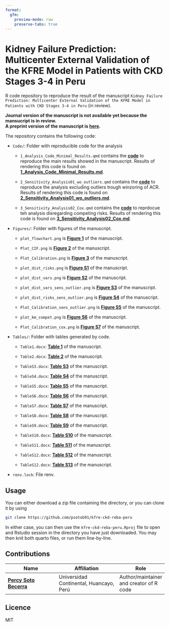 ```yaml
---
format: 
  gfm:     
    preview-mode: raw
    preserve-tabs: true
---
```


# Kidney Failure Prediction: Multicenter External Validation of the KFRE Model in Patients with CKD Stages 3-4 in Peru

R code repository to reproduce the result of the manuscript `Kidney Failure Prediction: Multicenter External Validation of the KFRE Model in Patients with CKD Stages 3-4 in Peru` (in review).

**Journal version of the manuscript is not available yet because the mansucript is in review.**\
**A preprint version of the manuscript is [here](https://www.medrxiv.org/content/10.1101/2023.03.27.23287771v1).**

The repository contains the following code:

-   `Code/`: Folder with reproducible code for the analysis

    -   `1_Analysis_Code_Minimal_Results.qmd` contains the [**code**](https://github.com/psotob91/kfre-ckd-reba-peru/blob/main/Code/1_Analysis_Code_Minimal_Results.qmd) to reproduce the main results showed in the manuscript. Results of rendering this code is found on [**1_Analysis_Code_Minimal_Results.md**](https://github.com/psotob91/kfre-ckd-reba-peru/blob/main/Code/1_Analysis_Code_Minimal_Results.md).

    -   `2_Sensitivity_Analysis01_wo_outliers.qmd` contains the [**code**](https://github.com/psotob91/kfre-ckd-reba-peru/blob/main/Code/2_Sensitiviy_Analysis01_wo_outliers.qmd) to reproduce the analysis excluding outliers trough winzoring of ACR. Results of rendering this code is found on [**2_Sensitivity_Analysis01_wo_outliers.md**](https://github.com/psotob91/kfre-ckd-reba-peru/blob/main/Code/2_Sensitiviy_Analysis01_wo_outliers.md).

    -   `3_Sensitivity_Analysis02_Cox.qmd` contains the [**code**](https://github.com/psotob91/kfre-ckd-reba-peru/blob/main/Code/3_Sensitivity_Analysis02_Cox.qmd) to reprdocue teh analysis disregarding competing risks. Results of rendering this code is found on [**3_Sensitivity_Analysis02_Cox.md**](https://github.com/psotob91/kfre-ckd-reba-peru/blob/main/Code/3_Sensitivity_Analysis02_Cox.md).

-   `Figures/`: Folder with figures of the manuscript.

    -   `plot_flowchart.png` is [**Figure 1**](https://github.com/psotob91/kfre-ckd-reba-peru/blob/main/Figures/plot_flowchart.png) of the manuscript.

    -   `Plot_CIF.png` is [**Figure 2**](https://github.com/psotob91/kfre-ckd-reba-peru/blob/main/Figures/Plot_CIF.png) of the manuscript.

    -   `Plot_Calibration.png` is [**Figure 3**](https://github.com/psotob91/kfre-ckd-reba-peru/blob/main/Figures/Plot_Calibration.png) of the manuscript.

    -   `plot_dist_risks.png` is [**Figure S1**](https://github.com/psotob91/kfre-ckd-reba-peru/blob/main/Figures/plot_dist_risks.png) of the manuscript.

    -   `plot_dist_vars.png` is [**Figure S2**](https://github.com/psotob91/kfre-ckd-reba-peru/blob/main/Figures/plot_dist_vars.png) of the manuscript.

    -   `plot_dist_vars_sens_outlier.png` is [**Figure S3**](https://github.com/psotob91/kfre-ckd-reba-peru/blob/main/Figures/plot_dist_vars_sens_outlier.png) of the manuscript.

    -   `plot_dist_risks_sens_outlier.png` is [**Figure S4**](https://github.com/psotob91/kfre-ckd-reba-peru/blob/main/Figures/plot_dist_risks_sens_outlier.png) of the manuscript.

    -   `Plot_Calibration_sens_outlier.png` is [**Figure S5**](https://github.com/psotob91/kfre-ckd-reba-peru/blob/main/Figures/Plot_Calibration_sens_outlier.png) of the manuscript.

    -   `plot_km_compet.png` is [**Figure S6**](https://github.com/psotob91/kfre-ckd-reba-peru/blob/main/Figures/plot_km_compet.png) of the manuscript.

    -   `Plot_Calibration_cox.png` is [**Figure S7**](https://github.com/psotob91/kfre-ckd-reba-peru/blob/main/Figures/Plot_Calibration_cox.png) of the manuscript.

-   `Tables/`: Folder with tables generated by code.

    -   `Table1.docx`: [**Table 1**](https://github.com/psotob91/kfre-ckd-reba-peru/blob/main/Tables/Table1.docx) of the manuscript.

    -   `Table2.docx`: [**Table 2**](https://github.com/psotob91/kfre-ckd-reba-peru/blob/main/Tables/Table2.docx) of the manuscript.

    -   `TableS3.docx`: [**Table S3**](https://github.com/psotob91/kfre-ckd-reba-peru/blob/main/Tables/TableS3.docx) of the manuscript.

    -   `TableS4.docx`: [**Table S4**](https://github.com/psotob91/kfre-ckd-reba-peru/blob/main/Tables/TableS4.docx) of the manuscript.

    -   `TableS5.docx`: [**Table S5**](https://github.com/psotob91/kfre-ckd-reba-peru/blob/main/Tables/TableS5.docx) of the manuscript.

    -   `TableS6.docx`: [**Table S6**](https://github.com/psotob91/kfre-ckd-reba-peru/blob/main/Tables/TableS6.docx) of the manuscript.

    -   `TableS7.docx`: [**Table S7**](https://github.com/psotob91/kfre-ckd-reba-peru/blob/main/Tables/TableS7.docx) of the manuscript.

    -   `TableS8.docx`: [**Table S8**](https://github.com/psotob91/kfre-ckd-reba-peru/blob/main/Tables/TableS8.docx) of the manuscript.

    -   `TableS9.docx`: [**Table S9**](https://github.com/psotob91/kfre-ckd-reba-peru/blob/main/Tables/TableS9.docx) of the manuscript.

    -   `TableS10.docx`: [**Table S10**](https://github.com/psotob91/kfre-ckd-reba-peru/blob/main/Tables/TableS10.docx) of the manuscript.

    -   `TableS11.docx`: [**Table S11**](https://github.com/psotob91/kfre-ckd-reba-peru/blob/main/Tables/TableS11.docx) of the manuscript.

    -   `TableS12.docx`: [**Table S12**](https://github.com/psotob91/kfre-ckd-reba-peru/blob/main/Tables/TableS12.docx) of the manuscript.

    -   `TableS12.docx`: [**Table S13**](https://github.com/psotob91/kfre-ckd-reba-peru/blob/main/Tables/TableS13.docx) of the manuscript.

-   `renv.lock`: File renv.

## Usage

You can either download a zip file containing the directory, or you can clone it by using

``` bash
git clone https://github.com/psotob91/kfre-ckd-reba-peru
```

In either case, you can then use the `kfre-ckd-reba-peru.Rproj` file to open and Rstudio session in the directory you have just downloaded. You may then knit both quarto files, or run them line-by-line.

## Contributions

| Name                                                   | Affiliation                             | Role                                    |
|-------------------------|-----------------------------|------------------|
| [**Percy Soto Becerra**](https://github.com/psotob91/) | Universidad Continental, Huancayo, Perú | Author/maintainer and creator of R code |

## Licence

MIT
